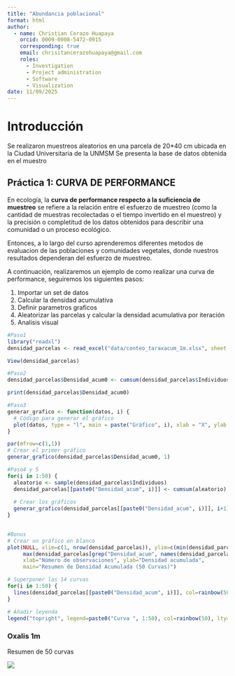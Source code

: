 ```yaml
---
title: "Abundancia poblacional"
format: html
author:
  - name: Christian Cerazo Huapaya
    orcid: 0009-0008-5472-0915
    corresponding: true
    email: chrisitancerazohuapaya@gmail.com
    roles:
      - Investigation
      - Project administration
      - Software
      - Visualization
date: 11/09/2025
---
```


# Introducción

Se realizaron muestreos aleatorios en una parcela de 20\*40 cm ubicada en la Ciudad Universitaria de la UNMSM Se presenta la base de datos obtenida en el muestro

## Práctica 1: CURVA DE PERFORMANCE

En ecología, la **curva de performance respecto a la suficiencia de muestreo** se refiere a la relación entre el esfuerzo de muestreo (como la cantidad de muestras recolectadas o el tiempo invertido en el muestreo) y la precisión o completitud de los datos obtenidos para describir una comunidad o un proceso ecológico.

Entonces, a lo largo del curso aprenderemos diferentes metodos de evaluacion de las poblaciones y comunidades vegetales, donde nuestros resultados dependeran del esfuerzo de muestreo.

A continuación, realizaremos un ejemplo de como realizar una curva de performance, seguiremos los siguientes pasos:

1.  Importar un set de datos
2.  Calcular la densidad acumulativa
3.  Definir parametros graficos
4.  Aleatorizar las parcelas y calcular la densidad acumulativa por iteración
5.  Analisis visual

```r
#Paso1
library("readxl")
densidad_parcelas <- read_excel("data/conteo_taraxacum_1m.xlsx", sheet = "Hoja2", col_types = c("numeric","numeric"))

View(densidad_parcelas)
```

```r
#Paso2
densidad_parcelas$Densidad_acum0 <- cumsum(densidad_parcelas$Individuos) / seq_along(densidad_parcelas$Individuos)

print(densidad_parcelas$Densidad_acum0)
```

```r
#Paso3
generar_grafico <- function(datos, i) {
  # Código para generar el gráfico
  plot(datos, type = "l", main = paste("Gráfico", i), xlab = "X", ylab = "Y")
}

par(mfrow=c(1,1))
# Crear el primer gráfico
generar_grafico(densidad_parcelas$Densidad_acum0, 1)
```

```r
#Paso4 y 5
for(i in 1:50) {
  aleatorio <- sample(densidad_parcelas$Individuos)
  densidad_parcelas[[paste0("Densidad_acum", i)]] <- cumsum(aleatorio) / seq_along(densidad_parcelas$Individuos)
  
  # Crear los gráficos
  generar_grafico(densidad_parcelas[[paste0("Densidad_acum", i)]], i+1)
}
  
```

```r
#Bonus
# Crear un gráfico en blanco
plot(NULL, xlim=c(1, nrow(densidad_parcelas)), ylim=c(min(densidad_parcelas[grep("Densidad_acum", names(densidad_parcelas))]), 
     max(densidad_parcelas[grep("Densidad_acum", names(densidad_parcelas))])), 
     xlab="Número de observaciones", ylab="Densidad acumulada", 
     main="Resumen de Densidad Acumulada (50 Curvas)")

# Superponer las 14 curvas
for(i in 1:50) {
  lines(densidad_parcelas[[paste0("Densidad_acum", i)]], col=rainbow(50)[i])
}

# Añadir leyenda
legend("topright", legend=paste0("Curva ", 1:50), col=rainbow(50), lty=1, cex=0.2)

```

### Oxalis 1m

Resumen de 50 curvas

![](imagenes/oxalis_1m.png)

